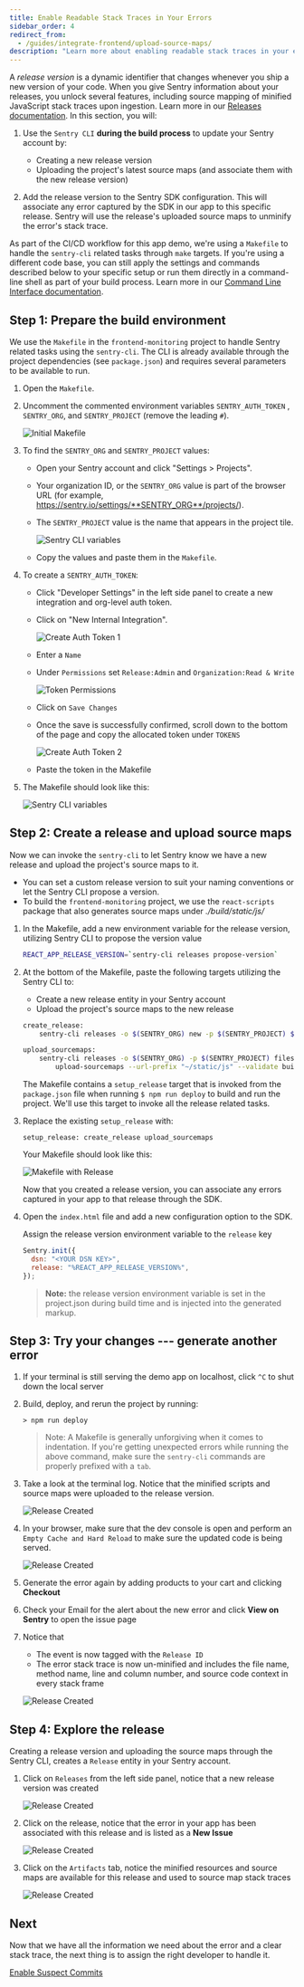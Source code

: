 ```yaml
---
title: Enable Readable Stack Traces in Your Errors
sidebar_order: 4
redirect_from:
  - /guides/integrate-frontend/upload-source-maps/
description: "Learn more about enabling readable stack traces in your errors."
---
```


A _release version_ is a dynamic identifier that changes whenever you ship a new version of your code. When you give Sentry information about your releases, you unlock several features, including source mapping of minified JavaScript stack traces upon ingestion. Learn more in our [Releases documentation](/product/releases/).
In this section, you will:

1. Use the `Sentry CLI` **during the build process** to update your Sentry account by:

   - Creating a new release version
   - Uploading the project's latest source maps (and associate them with the new release version)

2. Add the release version to the Sentry SDK configuration. This will associate any error captured by the SDK in our app to this specific release. Sentry will use the release's uploaded source maps to unminify the error's stack trace.

<Note>

As part of the CI/CD workflow for this app demo, we're using a `Makefile` to handle the `sentry-cli` related tasks through `make` targets. If you're using a different code base, you can still apply the settings and commands described below to your specific setup or run them directly in a command-line shell as part of your build process. Learn more in our [Command Line Interface documentation](/product/cli/).

</Note>

## Step 1: Prepare the build environment

We use the `Makefile` in the `frontend-monitoring` project to handle Sentry related tasks using the `sentry-cli`. The CLI is already available through the project dependencies (see `package.json`) and requires several parameters to be available to run.

1. Open the `Makefile`.

2. Uncomment the commented environment variables `SENTRY_AUTH_TOKEN` , `SENTRY_ORG`, and `SENTRY_PROJECT` (remove the leading `#`).

   ![Initial Makefile](upload-source-maps-010.png)

3. To find the `SENTRY_ORG` and `SENTRY_PROJECT` values:

   - Open your Sentry account and click "Settings > Projects".
   - Your organization ID, or the `SENTRY_ORG` value is part of the browser URL (for example, https://sentry.io/settings/**SENTRY_ORG**/projects/).
   - The `SENTRY_PROJECT` value is the name that appears in the project tile.

     ![Sentry CLI variables](upload-source-maps-011.png)

   - Copy the values and paste them in the `Makefile`.

4. To create a `SENTRY_AUTH_TOKEN`:

   - Click "Developer Settings" in the left side panel to create a new integration and org-level auth token.
   - Click on "New Internal Integration".

     ![Create Auth Token 1](upload-source-maps-04.png)

   - Enter a `Name`
   - Under `Permissions` set `Release:Admin` and `Organization:Read & Write`

     ![Token Permissions](upload-source-maps-016.png)

   - Click on `Save Changes`
   - Once the save is successfully confirmed, scroll down to the bottom of the page and copy the allocated token under `TOKENS`

     ![Create Auth Token 2](upload-source-maps-05.png)

   - Paste the token in the Makefile

5. The Makefile should look like this:

   ![Sentry CLI variables](upload-source-maps-012.png)

## Step 2: Create a release and upload source maps

Now we can invoke the `sentry-cli` to let Sentry know we have a new release and upload the project's source maps to it.

- You can set a custom release version to suit your naming conventions or let the Sentry CLI propose a version.
- To build the `frontend-monitoring` project, we use the `react-scripts` package that also generates source maps under _./build/static/js/_

1. In the Makefile, add a new environment variable for the release version, utilizing Sentry CLI to propose the version value

   ```bash
   REACT_APP_RELEASE_VERSION=`sentry-cli releases propose-version`
   ```

2. At the bottom of the Makefile, paste the following targets utilizing the Sentry CLI to:

   - Create a new release entity in your Sentry account
   - Upload the project's source maps to the new release

   ```bash
   create_release:
       sentry-cli releases -o $(SENTRY_ORG) new -p $(SENTRY_PROJECT) $(REACT_APP_RELEASE_VERSION)

   upload_sourcemaps:
       sentry-cli releases -o $(SENTRY_ORG) -p $(SENTRY_PROJECT) files $(REACT_APP_RELEASE_VERSION) \
           upload-sourcemaps --url-prefix "~/static/js" --validate build/static/js
   ```

   The Makefile contains a `setup_release` target that is invoked from the `package.json` file when running `$ npm run deploy` to build and run the project. We'll use this target to invoke all the release related tasks.

3. Replace the existing `setup_release` with:

   ```Shell
   setup_release: create_release upload_sourcemaps
   ```

   Your Makefile should look like this:

   ![Makefile with Release](upload-source-maps-03.png)

   Now that you created a release version, you can associate any errors captured in your app to that release through the SDK.

4. Open the `index.html` file and add a new configuration option to the SDK.

   Assign the release version environment variable to the `release` key

   ```javascript
   Sentry.init({
     dsn: "<YOUR DSN KEY>",
     release: "%REACT_APP_RELEASE_VERSION%",
   });
   ```

   > **Note:** the release version environment variable is set in the project.json during build time and is injected into the generated markup.

## Step 3: Try your changes --- generate another error

1. If your terminal is still serving the demo app on localhost, click `^C` to shut down the local server

2. Build, deploy, and rerun the project by running:

   ```Node
   > npm run deploy
   ```

   > Note: A Makefile is generally unforgiving when it comes to indentation. If you're getting unexpected errors while running the above command, make sure the `sentry-cli` commands are properly prefixed with a `tab`.

3. Take a look at the terminal log. Notice that the minified scripts and source maps were uploaded to the release version.

   ![Release Created](upload-source-maps-07.png)

4. In your browser, make sure that the dev console is open and perform an `Empty Cache and Hard Reload` to make sure the updated code is being served.

   ![Release Created](upload-source-maps-08.png)

5. Generate the error again by adding products to your cart and clicking **Checkout**

6. Check your Email for the alert about the new error and click **View on Sentry** to open the issue page

7. Notice that

   - The event is now tagged with the `Release ID`
   - The error stack trace is now un-minified and includes the file name, method name, line and column number, and source code context in every stack frame

   ![Release Created](upload-source-maps-09.png)

## Step 4: Explore the release

Creating a release version and uploading the source maps through the Sentry CLI, creates a `Release` entity in your Sentry account.

1. Click on `Releases` from the left side panel, notice that a new release version was created

   ![Release Created](upload-source-maps-013.png)

2. Click on the release, notice that the error in your app has been associated with this release and is listed as a **New Issue**

   ![Release Created](upload-source-maps-014.png)

3. Click on the `Artifacts` tab, notice the minified resources and source maps are available for this release and used to source map stack traces

   ![Release Created](upload-source-maps-015.png)

## Next

Now that we have all the information we need about the error and a clear stack trace, the next thing is to assign the right developer to handle it.

[Enable Suspect Commits](/guides/integrate-frontend/configure-scms/)
